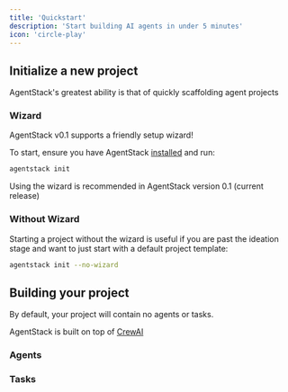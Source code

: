 ```yaml
---
title: 'Quickstart'
description: 'Start building AI agents in under 5 minutes'
icon: 'circle-play'
---
```


## Initialize a new project

AgentStack's greatest ability is that of quickly scaffolding agent projects

### Wizard

AgentStack v0.1 supports a friendly setup wizard!

To start, ensure you have AgentStack [installed](/installation) and run:
```bash
agentstack init
```

<Note>Using the wizard is recommended in AgentStack version 0.1 (current release)</Note>


### Without Wizard

Starting a project without the wizard is useful if you are past the ideation stage and want to just start with a default project template:
```bash
agentstack init --no-wizard
```

## Building your project

By default, your project will contain no agents or tasks.

AgentStack is built on top of [CrewAI](https://docs.crewai.com/introduction)

### Agents

### Tasks